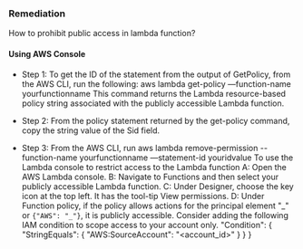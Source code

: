 ### Remediation

How to prohibit public access in lambda function?

#### Using AWS Console

- Step 1: To get the ID of the statement from the output of GetPolicy, from the AWS CLI, run the following:
  aws lambda get-policy —function-name yourfunctionname
  This command returns the Lambda resource-based policy string associated with the publicly accessible Lambda function.

- Step 2: From the policy statement returned by the get-policy command, copy the string value of the Sid field.
- Step 3: From the AWS CLI, run
  aws lambda remove-permission --function-name yourfunctionname —statement-id youridvalue
  To use the Lambda console to restrict access to the Lambda function
  A: Open the AWS Lambda console.
  B: Navigate to Functions and then select your publicly accessible Lambda function.
  C: Under Designer, choose the key icon at the top left. It has the tool-tip View permissions.
  D: Under Function policy, if the policy allows actions for the principal element "_" or
  `{"AWS": "_"}`, it is publicly accessible.
  Consider adding the following IAM condition to scope access to your account only.
  "Condition": \{
  "StringEquals": \{
  "AWS:SourceAccount": "\<account_id\>"
  \}
  \}
  \}
